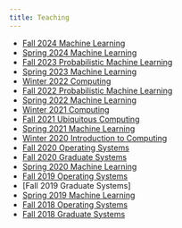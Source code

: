 ```yaml
---
title: Teaching
---
```


* [Fall 2024 Machine Learning](https://nipunbatra.github.io/ml2024-fall/)
* [Spring 2024 Machine Learning](https://nipunbatra.github.io/ml2024/)
* [Fall 2023 Probabilistic Machine Learning](https://nipunbatra.github.io/pml2023/)
* [Spring 2023 Machine Learning](https://nipunbatra.github.io/ml2023/)
* [Winter 2022 Computing](https://nipunbatra.github.io/comp22/)
* [Fall 2022 Probabilistic Machine Learning](https://nipunbatra.github.io/pml2022/)
* [Spring 2022 Machine Learning](https://nipunbatra.github.io/ml2022/)
* [Winter 2021 Computing](https://nipunbatra.notion.site/ES-102-Introduction-to-Computing-2021-Winter-5aa842ce18d34e0e9b2cc646b5325868)
* [Fall 2021 Ubiquitous Computing](https://www.craft.do/s/MAdQrLOO9ErCvc)
* [Spring 2021 Machine Learning](https://nipunbatra.github.io/ml2021/)
* [Winter 2020 Introduction to Computing](https://www.notion.so/ES-102-Introduction-to-Computing-7535a00a1b124c5cb6f2a46eb979540b)
* [Fall 2020 Operating Systems](https://nipunbatra.github.io/os2020/)
* [Fall 2020 Graduate Systems]()
* [Spring 2020 Machine Learning](https://nipunbatra.github.io/ml2020/)
* [Fall 2019 Operating Systems](https://nipunbatra.github.io/os2019/)
* [Fall 2019 Graduate Systems]
* [Spring 2019 Machine Learning](https://nipunbatra.github.io/ml2019/)
* [Fall 2018 Operating Systems](https://nipunbatra.github.io/os2018/)
* [Fall 2018 Graduate Systems]()
